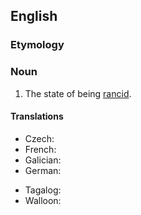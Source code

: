 ==English==

===Etymology===
{{suffix|en|rancid|ity}}

===Noun===
{{en-noun|~|rancidities}}

# The state of being [[rancid]].

====Translations====
{{trans-top|state of being rancid}}
* Czech: {{t+|cs|žluklost|f}}
* French: {{t+|fr|rancidité|f}}
* Galician: {{t|gl|rancio|m}}
* German: {{t|de|Ranzigkeit|f}}
{{trans-mid}}
* Tagalog: {{t|tl|anta}}
* Walloon: {{t+|wa|rançté|f}}
{{trans-bottom}}